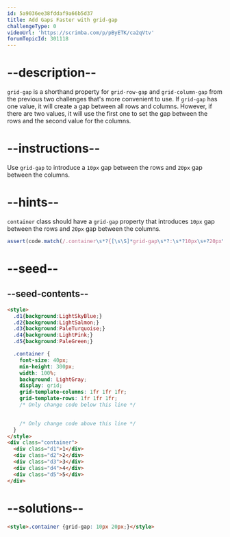 ```yaml
---
id: 5a9036ee38fddaf9a66b5d37
title: Add Gaps Faster with grid-gap
challengeType: 0
videoUrl: 'https://scrimba.com/p/pByETK/ca2qVtv'
forumTopicId: 301118
---
```


# --description--

`grid-gap` is a shorthand property for `grid-row-gap` and `grid-column-gap` from the previous two challenges that's more convenient to use. If `grid-gap` has one value, it will create a gap between all rows and columns. However, if there are two values, it will use the first one to set the gap between the rows and the second value for the columns.

# --instructions--

Use `grid-gap` to introduce a `10px` gap between the rows and `20px` gap between the columns.

# --hints--

`container` class should have a `grid-gap` property that introduces `10px` gap between the rows and `20px` gap between the columns.

```js
assert(code.match(/.container\s*?{[\s\S]*grid-gap\s*?:\s*?10px\s+?20px\s*?;[\s\S]*}/gi));
```

# --seed--

## --seed-contents--

```html
<style>
  .d1{background:LightSkyBlue;}
  .d2{background:LightSalmon;}
  .d3{background:PaleTurquoise;}
  .d4{background:LightPink;}
  .d5{background:PaleGreen;}

  .container {
    font-size: 40px;
    min-height: 300px;
    width: 100%;
    background: LightGray;
    display: grid;
    grid-template-columns: 1fr 1fr 1fr;
    grid-template-rows: 1fr 1fr 1fr;
    /* Only change code below this line */

    
    /* Only change code above this line */
  }
</style>
<div class="container">
  <div class="d1">1</div>
  <div class="d2">2</div>
  <div class="d3">3</div>
  <div class="d4">4</div>
  <div class="d5">5</div>
</div>
```

# --solutions--

```html
<style>.container {grid-gap: 10px 20px;}</style>
```

